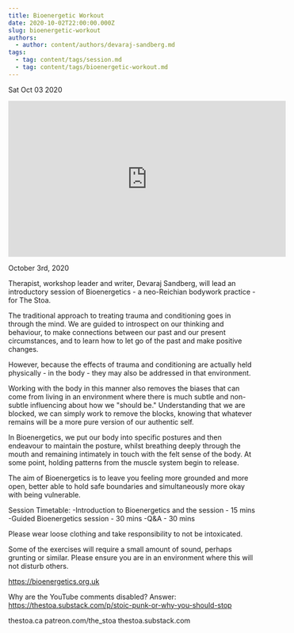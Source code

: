 ```yaml
---
title: Bioenergetic Workout
date: 2020-10-02T22:00:00.000Z
slug: bioenergetic-workout
authors:
  - author: content/authors/devaraj-sandberg.md
tags:
  - tag: content/tags/session.md
  - tag: content/tags/bioenergetic-workout.md
---
```






Sat Oct 03 2020

<iframe width="560" height="315" src="https://www.youtube.com/embed/O-eabZT60pg" title="Bioenergetic Workout w/ Devaraj Sandberg" frameborder="0" allow="accelerometer; autoplay; clipboard-write; encrypted-media; gyroscope; picture-in-picture" allowfullscreen ></iframe>

October 3rd, 2020

Therapist, workshop leader and writer, Devaraj Sandberg, will lead an introductory session of Bioenergetics - a neo-Reichian bodywork practice - for The Stoa.

The traditional approach to treating trauma and conditioning goes in through the mind. We are guided to introspect on our thinking and behaviour, to make connections between our past and our present circumstances, and to learn how to let go of the past and make positive changes.

However, because the effects of trauma and conditioning are actually held physically - in the body - they may also be addressed in that environment.

Working with the body in this manner also removes the biases that can come from living in an environment where there is much subtle and non-subtle influencing about how we &quot;should be.&quot; Understanding that we are blocked, we can simply work to remove the blocks, knowing that whatever remains will be a more pure version of our authentic self.

In Bioenergetics, we put our body into specific postures and then endeavour to maintain the posture, whilst breathing deeply through the mouth and remaining intimately in touch with the felt sense of the body. At some point, holding patterns from the muscle system begin to release.

The aim of Bioenergetics is to leave you feeling more grounded and more open, better able to hold safe boundaries and simultaneously more okay with being vulnerable.

Session Timetable:
-Introduction to Bioenergetics and the session - 15 mins
-Guided Bioenergetics session - 30 mins
-Q&A - 30 mins

Please wear loose clothing and take responsibility to not be intoxicated.

Some of the exercises will require a small amount of sound, perhaps grunting or similar. Please ensure you are in an environment where this will not disturb others.

https://bioenergetics.org.uk

Why are the YouTube comments disabled? Answer: https://thestoa.substack.com/p/stoic-punk-or-why-you-should-stop

thestoa.ca
patreon.com/the_stoa
thestoa.substack.com


